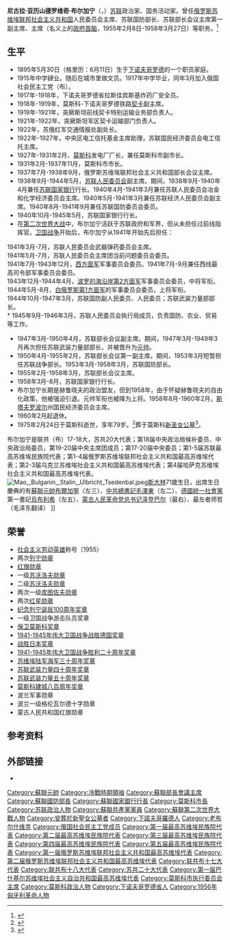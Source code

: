 {{Infobox officeholder
| name        = 尼古拉·亚历山德罗维奇·布尔加宁
| native_name = Никола́й Алекса́ндрович Булга́нин
| native_name_lang = ru
| image       = Bundesarchiv Bild 183-29921-0001, Bulganin, Nikolai Alexandrowitsch.jpg
| office      = [[俄罗斯苏维埃联邦社会主义共和国|俄罗斯苏维埃联邦社会主义共和国]]人民委员会主席
| term_start  = 1937年7月22日
| term_end    = 1938年9月17日
| premier     = [[维亚切斯拉夫·米哈伊洛维奇·莫洛托夫|维亚切斯拉夫·米哈伊洛维奇·莫洛托夫]]
| predecessor = [[丹尼尔·叶戈罗维奇·苏利莫夫|丹尼尔·叶戈罗维奇·苏利莫夫]]
| successor   = [[瓦西里·瓦西里耶维奇·瓦赫鲁舍夫|瓦西里·瓦西里耶维奇·瓦赫鲁舍夫]]
| office2     = [[苏联|苏联]]武装力量部部长
| term_start2 = 1947年3月3日
| term_end2   = 1949年3月24日
| premier2    = [[约瑟夫·维萨里奥诺维奇·斯大林|约瑟夫·维萨里奥诺维奇·斯大林]]
| predecessor2= [[约瑟夫·维萨里奥诺维奇·斯大林|约瑟夫·维萨里奥诺维奇·斯大林]]
| successor2  = [[亚历山大·米哈伊洛维奇·华西列夫斯基|亚历山大·米哈伊洛维奇·华西列夫斯基]]{{Collapsed infobox section begin|其他职位}}
| office3     = [[苏联部长会议|苏联部长会议]]第一副主席
| term_start3 = 1950年4月7日
| term_end3   = 1955年2月8日
| premier3    = [[约瑟夫·维萨里奥诺维奇·斯大林|约瑟夫·维萨里奥诺维奇·斯大林]]<br>[[格奥尔基·马克西米连诺维奇·马林科夫|格奥尔基·马克西米连诺维奇·马林科夫]]
| predecessor3= [[维亚切斯拉夫·米哈伊洛维奇·莫洛托夫|维亚切斯拉夫·米哈伊洛维奇·莫洛托夫]]
| successor3  = [[阿纳斯塔斯·伊万诺维奇·米高扬|阿纳斯塔斯·伊万诺维奇·米高扬]]
| office4     = [[苏联|苏联]]国防部长
| term_start4 = 1953年3月15日
| term_end4   = 1955年2月9日
| premier4    = [[格奥尔基·马克西米连诺维奇·马林科夫|格奥尔基·马克西米连诺维奇·马林科夫]]
| predecessor4= [[亚历山大·米哈伊洛维奇·华西列夫斯基|亚历山大·米哈伊洛维奇·华西列夫斯基]]<br>[[尼古拉·格拉西莫維奇·庫茲涅佐夫|尼古拉·格拉西莫維奇·庫茲涅佐夫]]
| successor4  = [[格奥尔基·康斯坦丁诺维奇·朱可夫|格奥尔基·康斯坦丁诺维奇·朱可夫]]
| office5      = [[苏联部长会议主席|苏联部长会议主席]]
| term_start5  = 1955年2月8日
| term_end5    = 1958年3月27日
| predecessor5 = [[格奥尔基·马克西米连诺维奇·马林科夫|格奥尔基·马克西米连诺维奇·马林科夫]]
| successor5   = [[尼基塔·謝爾蓋耶維奇·赫魯曉夫|尼基塔·謝爾蓋耶維奇·赫魯曉夫]]
{{Collapsed infobox section end}}
| birth_date  = {{birth date|1895|6|11|df=y}}
| birth_place = {{flag|Russian Empire}}[[下诺夫哥罗德|下诺夫哥罗德]]
| death_date  = {{death date and age|1975|2|24|1895|6|11|df=y}}
| death_place = {{URS}}[[莫斯科|莫斯科]]
| citizenship ={{flag|Russian Empire}}（1895-1917）<br>{{flag|Russian SFSR|1918}}（1918-1922）<br>{{URS}}（1922-1975）
| party       = [[苏联共产党|苏联共产党]]
| allegiance  = {{flag|Soviet Union}}
| branch      = [[苏联红军|苏联红军]]
| serviceyears = 1941年–1949年
| rank        = [[苏联元帅列表|元帅]]
| commands    = [[苏联武装力量|苏联武装力量]]
| battles     = [[第二次世界大战|第二次世界大战]]
| awards      = {{{!}} style="background: transparent"
{{!}} {{社会主义劳动英雄}}
{{!}}}
{{{!}} style="background: transparent"
{{!}} {{列宁勋章}} {{!!}} {{列宁勋章}} {{!!}} {{红旗勋章}} {{!!}} {{一级苏沃洛夫勋章}}
{{!}}-
{{!}} {{一级库图佐夫勋章}}{{!!}} {{一级库图佐夫勋章}} {{!!}} {{二级苏沃洛夫勋章}} {{!!}} {{红星勋章}}
{{!}}-
{{!}} {{红星勋章}} {{!!}} {{纪念列宁诞辰一百周年奖章}} {{!!}} [[File:SU_Medal_To_a_Partisan_of_the_Patriotic_War_1st_class_ribbon.svg|40px]] {{!!}} {{保卫莫斯科奖章}}
{{!}}-
{{!}} {{卫国战争战胜德国奖章}} {{!!}} {{战胜日本奖章}} {{!!}} {{卫国战争胜利二十周年奖章}} {{!!}} {{苏维埃陆军海军三十周年奖章}}
{{!}}-
{{!}}{{苏联武装力量四十周年奖章}}{{!!}} {{苏联武装力量五十周年奖章}}{{!!}} {{莫斯科建城八百周年奖章}}
{{!}}}
}}
'''尼古拉·亚历山德罗维奇·布尔加宁'''（{{lang-ru|'''Николай Александрович Булганин'''}}，{{bd|1895年|6月11日|1975年|2月24日|catIdx=Bulganin, Nikolai}}）[[苏联|苏联]]政治家、国务活动家。曾任[[俄罗斯苏维埃联邦社会主义共和国|俄罗斯苏维埃联邦社会主义共和国]]人民委员会主席、苏联国防部长、苏联部长会议主席第一副主席、主席（名义上的[[政府首脑|政府首脑]]，1955年2月8日-1958年3月27日）等职务。<ref>{{Cite web|title=Справочник по истории Коммунистической партии и Советского Союза 1898 - 1991|url=http://www.knowbysight.info/BBB/00575.asp|access-date=2022-05-26|archive-date=2018-02-27|archive-url=https://web.archive.org/web/20180227214055/http://www.knowbysight.info/BBB/00575.asp}}</ref>

== 生平 ==
* 1895年5月30日（格里历：6月11日）生于[[下诺夫哥罗德|下诺夫哥罗德]]的一个职员家庭。
* 1915年中学肄业。随后在城市里做文员。1917年中学毕业，同年3月加入俄国社会民主工党（布）。
* 1917年-1918年，下诺夫哥罗德省拉斯佳宾斯基炸药厂安全员。
* 1918年-1919年，莫斯科-下诺夫哥罗德铁路[[契卡|契卡]]副主席。
* 1919年-1921年，突厥斯坦前线契卡特别运输业务部负责人。
* 1921年-1922年，突厥斯坦军区契卡运输部门负责人。
* 1922年，苏俄红军交通情报处副处长。
* 1922年-1927年，中央区电工信托基金主席助理，苏联国民经济委员会电工信托主席。
* 1927年-1931年2月，[[莫斯科|莫斯科]]发电厂厂长，兼任莫斯科市副市长。
* 1931年2月-1937年11月，莫斯科市市长。
* 1937年7月-1938年9月，俄罗斯苏维埃联邦社会主义共和国部长会议主席。
* 1938年9月-1944年5月，[[苏联人民委员会|苏联人民委员会]]副主席。期间，1938年9月-1940年4月兼任[[苏联国家银行|苏联国家银行]]行长。1940年4月-1941年3月兼任苏联人民委员会冶金和化学经济委员会主席。1940年5月-1941年3月兼任苏联经济人民委员会副主席。1940年8月-1941年9月兼任苏联国防委员会委员。
* 1940年10月-1945年5月，苏联国家银行行长。
* 在[[第二次世界大战|第二次世界大战]]中，布尔加宁活跃于苏联政府和军界，但从未担任过前线指挥官。[[蘇德戰爭|卫国战争]]开始后，布尔加宁从1941年开始先后担任：
1941年3月-7月，苏联人民委员会武器弹药委员会主席。<br>
1941年5月-7月，苏联人民委员会主席团当前问题委员会委员。<br>
1941年7月-1943年12月，[[西方面军|西方面军]]军事委员会委员。1941年7月-9月兼任西线最高司令部军事委员会委员。<br>
1943年12月-1944年4月，[[波罗的海沿岸第2方面军|波罗的海沿岸第2方面军]]军事委员会委员，中将军衔。<br>
1944年5月-8月，[[白俄罗斯第1方面军|白俄罗斯第1方面军]]的军事委员会委员，上将军衔。<br>
1944年10月-1947年3月，苏联国防副人民委员、人民委员；苏联武装力量部部长。<br>
* 1945年9月-1946年3月，苏联人民委员会执行局成员，负责国防、农业、贸易等工作。
* 1947年3月-1950年4月，苏联部长会议副主席。期间，1947年3月-1949年3月再次担任苏联武装力量部部长，并被晋升为[[苏联元帅|元帅]]。
* 1950年4月-1955年2月，苏联部长会议第一副主席。期间，1953年3月短暂担任苏联战争部长。1953年3月-1958年3月，苏联国防部长。
* 1955年2月-1958年3月，苏联部长会议主席。
* 1958年3月-8月，苏联国家银行行长。
* 布尔加宁长期是赫鲁晓夫的政治盟友，但到1958年，由于怀疑赫鲁晓夫的自由化政策，他被强迫引退。元帅军衔也被降为上将。1958年8月-1960年2月，[[斯塔夫罗波尔|斯塔夫罗波尔]]州国民经济委员会主席。
* 1960年2月起退休。
* 1975年2月24日于莫斯科逝世，享年79岁。<ref>{{cite web |title=Bulganin Dies in Moscow; Khrushchev‐Era Premier |url=https://www.nytimes.com/1975/02/26/archives/bulganin-dies-in-moscow-khrushehevera-premier-bulganin-dies-in.html |publisher=[[The_New_York_Times|The New York Times]] |language=en |date=1975-02-26 |accessdate=2019-07-30 |archive-date=2020-04-06 |archive-url=https://web.archive.org/web/20200406114813/https://www.nytimes.com/1975/02/26/archives/bulganin-dies-in-moscow-khrushehevera-premier-bulganin-dies-in.html |dead-url=no }}</ref>葬于莫斯科[[新圣女公墓|新圣女公墓]]<ref>{{Find A Grave|146}}</ref>。
布尔加宁是联共（布）17-18大，苏共20大代表；第18届中央政治局候补委员、中央政治局委员，第19-20届中央主席团成员；第17-20届中央委员；第1-5届苏联最高苏维埃民族院代表；第1-4届俄罗斯苏维埃联邦社会主义共和国最高苏维埃代表；第2-3届乌克兰苏维埃社会主义共和国最高苏维埃代表；第4届哈萨克苏维埃社会主义共和国最高苏维埃代表。
[[File:Mao,_Bulganin,_Stalin,_Ulbricht_Tsedenbal.jpeg|thumb]][[斯大林|斯大林]]71歲生日，出席生日慶典的有[[蘇聯元帥|蘇聯元帥]][[尼古拉·亞歷山德羅維奇·布爾加寧|布爾加寧]]（左三）、[[中共總書記|中共總書記]][[毛澤東|毛澤東]]（左二）、[[德國統一社會黨|德國統一社會黨]]第一書記[[瓦爾特·烏布利希|烏布利希]]（左五）、[[蒙古人民革命党中央委员会总书记|蒙古人民革命党总书记]][[尤睦佳·泽登巴尔|泽登巴尔]]（最右）、最左者师哲（毛泽东翻译）
]]

== 荣誉 ==
* [[社会主义劳动英雄|社会主义劳动英雄]]称号（1955）
* 两次[[列宁勋章|列宁勋章]]
* [[红旗勋章|红旗勋章]]
* 一级[[苏沃洛夫勋章|苏沃洛夫勋章]]
* 二级[[苏沃洛夫勋章|苏沃洛夫勋章]]
* 两次一级[[库图佐夫勋章|库图佐夫勋章]]
* 两次[[红星勋章|红星勋章]]
* [[纪念列宁诞辰100周年奖章|纪念列宁诞辰100周年奖章]]
* 一级卫国战争游击队员奖章
* [[保衛莫斯科獎章|保卫莫斯科奖章]]
* [[1941-1945年伟大卫国战争战胜德国奖章|1941-1945年伟大卫国战争战胜德国奖章]]
* [[戰勝日本獎章|战胜日本奖章]]
* [[1941-1945年偉大衛國戰爭勝利二十週年獎章|1941-1945年伟大卫国战争胜利二十周年奖章]]
* [[苏维埃陆军海军三十周年奖章|苏维埃陆军海军三十周年奖章]]
* [[苏联武装力量四十周年奖章|苏联武装力量四十周年奖章]]
* [[苏联武装力量五十周年奖章|苏联武装力量五十周年奖章]]
* [[莫斯科建城八百周年奖章|莫斯科建城八百周年奖章]]
* 波兰军事勋章
* 波兰一级格伦瓦尔德十字勋章
* 蒙古人民共和国红旗勋章
==参考资料==
<references/>

==外部链接==
*{{imdb name|0119894}}
{{start box}}
{{s-before|[[马林科夫|马林科夫]]}}
{{s-title|[[苏联部长会议主席|苏联部长会议主席]]|1955~1958}}
{{s-after|[[赫鲁晓夫|赫鲁晓夫]]}}
{{end box}}
{{蘇聯元帥}}
{{蘇聯大將}}
{{苏联总理}}
{{俄罗斯政府首脑}}
{{Authority control}}
{{DEFAULTSORT:Bulganin, Nikolai}}
[[Category:蘇聯元帥|Category:蘇聯元帥]]
[[Category:冷戰時期領袖|Category:冷戰時期領袖]]
[[Category:蘇聯部長會議主席|Category:蘇聯部長會議主席]]
[[Category:蘇聯國防部長|Category:蘇聯國防部長]]
[[Category:蘇聯國家銀行行長|Category:蘇聯國家銀行行長]]
[[Category:莫斯科市長|Category:莫斯科市長]]
[[Category:苏联政治人物|Category:苏联政治人物]]
[[Category:蘇聯共產黨黨員|Category:蘇聯共產黨黨員]]
[[Category:蘇聯第二次世界大戰人物|Category:蘇聯第二次世界大戰人物]]
[[Category:安葬於新聖女公墓者|Category:安葬於新聖女公墓者]]
[[Category:下諾夫哥羅德人|Category:下諾夫哥羅德人]]
[[Category:老布尔什维克|Category:老布尔什维克]]
[[Category:俄国社会民主工党成员|Category:俄国社会民主工党成员]]
[[Category:第一届最高苏维埃民族院代表|Category:第一届最高苏维埃民族院代表]]
[[Category:第二届最高苏维埃民族院代表|Category:第二届最高苏维埃民族院代表]]
[[Category:第三届最高苏维埃民族院代表|Category:第三届最高苏维埃民族院代表]]
[[Category:第四届最高苏维埃民族院代表|Category:第四届最高苏维埃民族院代表]]
[[Category:第五届最高苏维埃民族院代表|Category:第五届最高苏维埃民族院代表]]
[[Category:第一届俄罗斯苏维埃联邦社会主义共和国最高苏维埃代表|Category:第一届俄罗斯苏维埃联邦社会主义共和国最高苏维埃代表]]
[[Category:第二届俄罗斯苏维埃联邦社会主义共和国最高苏维埃代表|Category:第二届俄罗斯苏维埃联邦社会主义共和国最高苏维埃代表]]
[[Category:联共布十七大代表|Category:联共布十七大代表]]
[[Category:联共布十八大代表|Category:联共布十八大代表]]
[[Category:苏共二十大代表|Category:苏共二十大代表]]
[[Category:第一届巴什基尔苏维埃社会主义自治共和国最高苏维埃代表|Category:第一届巴什基尔苏维埃社会主义自治共和国最高苏维埃代表]]
[[Category:莫斯科市执行委员会主席|Category:莫斯科市执行委员会主席]]
[[Category:莫斯科政治人物|Category:莫斯科政治人物]]
[[Category:下诺夫哥罗德省人|Category:下诺夫哥罗德省人]]
[[Category:1956年匈牙利革命人物|Category:1956年匈牙利革命人物]]